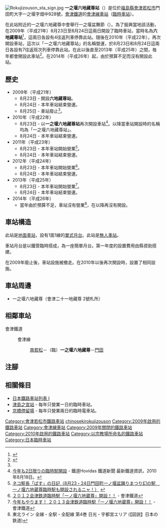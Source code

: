 {{NoteTA
|T=zh-hans:一之堰六地藏尊站;zh-hk:一之堰六地藏尊站;zh-tw:一之堰六地藏尊車站;
|1=zh-hans:一之堰六地藏尊站;zh-hk:一之堰六地藏尊站;zh-tw:一之堰六地藏尊車站;
}}
{{Infobox station
|公司色 = #ff9900
|站名 = 一之堰六地藏尊
|圖片 = Rokujizouson_sta.jpg
|圖片說明 = 車站全景（2009年8月24日）
|日文原名 = 一ノ堰六地蔵尊
|平假名 = いちのせきろくじぞうそん
|羅馬拼音 = ITINOSEKIROKUJIZOUSON<ref>根據臨時設置的站名牌上顯示</ref>
|副站名 = 
|電報略號 = 
|所在地 = {{JPN}}[[福島縣|福島縣]][[會津若松市|會津若松市]]門田町大字一之堰字畑中928號
|座標 = {{coord|37|27|1.0|N|139|54|50.9|E|type:railwaystation_region:JP-24|display=inline,title}}
|車站構造 = [[地面車站|地面車站]]
|月台配置 = 1面1線
|啟用年月日 = 2010年（平成22年）8月23日
|廢站年月日 = 
|乘客人數 = 
|上下車人次 = 
|統計年度 = 
|轉車 = 
|全寬備註 = [[臨時車站|臨時車站]]<br>[[無人車站|無人車站]]<br>在2014年後再沒有營業。
|adjacent = {{Adjacent stations|system=會津鐵道|line=會津線|left=南若松|right=門田|note-left=1.0km|note-mid=距離[[西若松站|西若松]]4.0km|note-right=0.9km}}
}}
[[File:Rokujizouson_sta_sign.jpg|thumb]]
'''一之堰六地藏尊站'''（{{jpn|j=一ノ堰六地蔵尊駅|hg=いちのせきろくじぞうそんえき|rm=Itinoseki-Rokujizōson eki|f=y}}）是位於[[福島縣|福島縣]][[會津若松市|會津若松市]]門田町大字一之堰字畑中928號，[[會津鐵道|會津鐵道]]的[[會津線|會津線]][[鐵路車站|車站]]（[[臨時車站|臨時車站]]）。

在此站附近的一之堰六地藏尊中會舉行一之堰盆舞節（{{jpn|j=一ノ堰盆踊りまつり}}）。為了振興當地該活動，在2009年（平成21年）8月23日至8月24日這兩日開設了臨時車站，當時名為'''六地藏尊站'''<ref name="ftv">{{Cite web |url=http://www.aizutetsudo.jp/info/?p=802 |title=FTVスーパーニュースで「六地蔵尊臨時駅」が放送されました。 |accessdate=2021-01-03 |archive-date=2011-11-14 |archive-url=https://web.archive.org/web/20111114033537/http://www.aizutetsudo.jp/info/?p=802 |dead-url=unfit }}{{ja icon}}</ref>，這兩日各設有4往返列車停靠此站。隨後在2010年（平成22年），再次開設車站，這次以「一之堰六地藏尊站」的名稱營運，於8月23日和8月24日這兩日各設有7往返班次列車停靠此站。在此以後直至2013年（平成25年）之間，毎年都會開設此車站<ref>{{Cite web |url=https://response.jp/article/2013/08/15/204319.html |title=会津鉄道、祭事に合わせ恒例の臨時駅開設…硬券入場券も発売 |publisher=Response |date=2013-08-15 |accessdate=2020-03-10 |language=ja |archive-date=2013-09-22 |archive-url=https://web.archive.org/web/20130922174810/http://response.jp/article/2013/08/15/204319.html |dead-url=no }}</ref>。在2014年（平成26年）起，由於預算不足而沒有開設此站。

== 歷史 ==
* 2009年（平成21年）
** 8月23日 - 開設'''六地藏尊站'''。
** 8月24日 - 本年車站結束營運。
** 8月25日 - 車站廢止<ref name="ftv"/>。
* 2010年（平成22年）
** 8月23日 - 以'''一之堰六地藏尊站'''再次開設車站<ref>[http://rail.hobidas.com/news/info/article/121166.html 今年も2日限りの臨時駅開設] {{Wayback|url=http://rail.hobidas.com/news/info/article/121166.html |date=20171111204634 }}{{ja icon}} - 鐵道Hovidas 鐵道新聞 最新鐵道資訊，2010年8月18日。</ref>。以降當車站開設時的名稱均為「一之堰六地藏尊站」。
** 8月24日 - 本年車站結束營運。
* 2011年（平成23年）
** 8月23日 - 本年車站開始營業<ref>[http://aizutetsudo.sblo.jp/article/47512218.html ネコ駅長「ばす」の日記（8月23・24日門田町一ノ堰盆踊りまつり幻の駅　一ノ堰六地蔵尊臨時駅も開設されるニャ！）] {{Wayback|url=http://aizutetsudo.sblo.jp/article/47512218.html |date=20171111153501 }}{{ja icon}}</ref>。
** 8月24日 - 本年車站結束營運。
* 2012年（平成24年）
** 8月23日 - 本年車站開始營業<ref>[http://www.aizutetsudo.jp/info/?p=222 ２０１２会津鉄道臨時駅「一ノ堰六地蔵尊」開設！！] {{Wayback|url=http://www.aizutetsudo.jp/info/?p=222 |date=20160516054542 }}{{ja icon}} - 會津鐵道</ref>。
** 8月24日 - 本年車站結束營運。
* 2013年（平成25年）
** 8月23日 - 本年車站開始營業<ref>[http://www.aizutetsudo.jp/info/?p=222 今年もやります！ ２０１３会津鉄道臨時駅「一ノ堰六地蔵尊」開設！！] {{Wayback|url=http://www.aizutetsudo.jp/info/?p=222 |date=20160516054542 }}{{ja icon}} - 會津鐵道</ref>。
** 8月24日 - 本年車站結束營運。
*2014年（平成26年）
**當年由於預算不足，車站沒有營業<ref>東北ライン 全線・全駅・全配線 第4巻 日光・宇都宮エリア (【図説】日本の鉄道)</ref>，在以降再沒有開設。

== 車站構造 ==
此站是[[地面車站|地面車站]]，設有1面1線的[[單式月台|單式月台]]。此站是[[無人車站|無人車站]]。

車站月台是以鐵管臨時搭成，為一座簡單月台。第一年度的設置費用由縣資助搭建。

在2009年廢止後，車站設施被撤走。在2010年以後再次開設時，設置了相同設施。

== 車站周邊 ==
* 一之堰六地藏尊（會津二十一地藏尊 2號札所）
== 相鄰車站 ==
; 會津鐵道
: {{Color|#ff9900|■}}會津線
:: [[南若松站|南若松]]－（臨）'''一之堰六地藏尊'''－[[門田站|門田]]

== 注腳 ==
{{Reflist}}
== 相關條目 ==
* [[日本鐵路車站列表_I|日本鐵路車站列表 I]]
* [[津島之宮站|津島之宮站]] - 每年只營業一日的臨時車站。
* [[京橋停留場|京橋停留場]] - 每年只營業兩日的臨時電車站。
{{會津線}}
{{DEFAULTSORT:Ichinoseki-Rokujizoson}}
[[Category:會津若松市鐵路車站|Category:會津若松市鐵路車站]]
[[Category:日本鐵路車站_I|chinosekirokujizouson]]
[[Category:2009年啟用的鐵路車站|Category:2009年啟用的鐵路車站]]
[[Category:會津線車站|Category:會津線車站]]
[[Category:2009年關閉的鐵路車站|Category:2009年關閉的鐵路車站]]
[[Category:2010年啟用的鐵路車站|Category:2010年啟用的鐵路車站]]
[[Category:以宗教場所命名的鐵路車站|Category:以宗教場所命名的鐵路車站]]
[[Category:日本臨時車站|Category:日本臨時車站]]